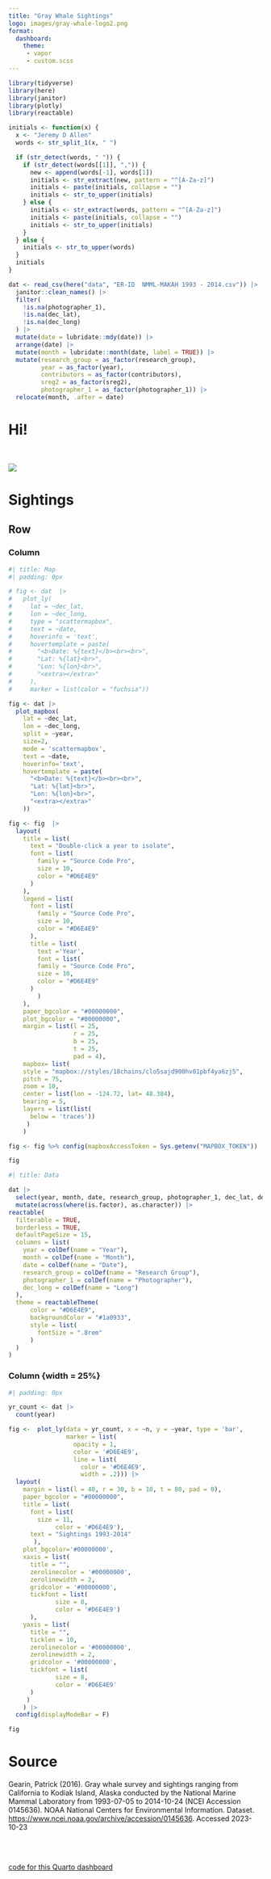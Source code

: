 ```yaml
---
title: "Gray Whale Sightings"
logo: images/gray-whale-logo2.png
format:
  dashboard:
    theme:
     - vapor
     - custom.scss
---
```


```r
library(tidyverse)
library(here)
library(janitor)
library(plotly)
library(reactable)
```



```r
initials <- function(x) {
  x <- "Jeremy D Allen"
  words <- str_split_1(x, " ")

  if (str_detect(words, " ")) {
    if (str_detect(words[[1]], ",")) {
      new <- append(words[-1], words[1])
      initials <- str_extract(new, pattern = "^[A-Za-z]")
      initials <- paste(initials, collapse = "")
      initials <- str_to_upper(initials)
    } else {
      initials <- str_extract(words, pattern = "^[A-Za-z]")
      initials <- paste(initials, collapse = "")
      initials <- str_to_upper(initials)
    }
  } else {
    initials <- str_to_upper(words)
  }
  initials
}

```


```r

dat <- read_csv(here("data", "ER-ID  NMML-MAKAH 1993 - 2014.csv")) |>
  janitor::clean_names() |>
  filter(
    !is.na(photographer_1),
    !is.na(dec_lat),
    !is.na(dec_long)
  ) |> 
  mutate(date = lubridate::mdy(date)) |>
  arrange(date) |>
  mutate(month = lubridate::month(date, label = TRUE)) |>
  mutate(research_group = as_factor(research_group),
         year = as_factor(year),
         contributors = as_factor(contributors),
         sreg2 = as_factor(sreg2),
         photographer_1 = as_factor(photographer_1)) |>
  relocate(month, .after = date)


```

# Hi!

<br>

![](images/gray-whale-illustration.png)

# Sightings

## Row

### Column {.tabset width=75%}

```r
#| title: Map
#| padding: 0px

# fig <- dat  |> 
#   plot_ly(
#     lat = ~dec_lat,
#     lon = ~dec_long,
#     type = "scattermapbox",
#     text = ~date,
#     hoverinfo = 'text',
#     hovertemplate = paste(
#       "<b>Date: %{text}</b><br><br>",
#       "Lat: %{lat}<br>",
#       "Lon: %{lon}<br>",
#       "<extra></extra>"
#     ),
#     marker = list(color = "fuchsia"))

fig <- dat |>
  plot_mapbox(
    lat = ~dec_lat,
    lon = ~dec_long,
    split = ~year,
    size=2,
    mode = 'scattermapbox',
    text = ~date,
    hoverinfo='text',
    hovertemplate = paste(
      "<b>Date: %{text}</b><br><br>",
      "Lat: %{lat}<br>",
      "Lon: %{lon}<br>",
      "<extra></extra>"
    ))

fig <- fig  |> 
  layout(
    title = list(
      text = "Double-click a year to isolate",
      font = list(
        family = "Source Code Pro",
        size = 10,
        color = "#D6E4E9"
      )
    ),
    legend = list(
      font = list(
        family = "Source Code Pro",
        size = 10,
        color = "#D6E4E9"
      ),
      title = list(
        text ='Year',
        font = list(
        family = "Source Code Pro",
        size = 10,
        color = "#D6E4E9"
      )
        )
    ),
    paper_bgcolor = "#00000000",
    plot_bgcolor = "#00000000",
    margin = list(l = 25,
                  r = 25,
                  b = 25,
                  t = 25,
                  pad = 4),
    mapbox= list(
    style = "mapbox://styles/18chains/clo5sajd900hv01pbf4ya6zj5",
    pitch = 75,
    zoom = 10,
    center = list(lon = -124.72, lat= 48.384),
    bearing = 5,
    layers = list(list(
      below = 'traces'))
     )
    )

fig <- fig %>% config(mapboxAccessToken = Sys.getenv("MAPBOX_TOKEN"))

fig


```

```r
#| title: Data

dat |> 
  select(year, month, date, research_group, photographer_1, dec_lat, dec_long) |> 
  mutate(across(where(is.factor), as.character)) |>
reactable(
  filterable = TRUE,
  borderless = TRUE,
  defaultPageSize = 15,
  columns = list(
    year = colDef(name = "Year"),
    month = colDef(name = "Month"),
    date = colDef(name = "Date"),
    research_group = colDef(name = "Research Group"),
    photographer_1 = colDef(name = "Photographer"),
    dec_long = colDef(name = "Long")
  ),
  theme = reactableTheme(
      color = "#D6E4E9",
      backgroundColor = "#1a0933",
      style = list(
        fontSize = ".8rem"
      )
  )
)
```

### Column {width = 25%}

```r
#| padding: 0px

yr_count <- dat |> 
  count(year)

fig <-  plot_ly(data = yr_count, x = ~n, y = ~year, type = 'bar',
                marker = list(
                  opacity = 1,
                  color = '#D6E4E9',
                  line = list(
                    color = '#D6E4E9',
                    width = .2))) |> 
  layout(
    margin = list(l = 40, r = 30, b = 10, t = 80, pad = 0),
    paper_bgcolor = "#00000000",
    title = list(
      font = list(
        size = 11,
             color = '#D6E4E9'),
      text = "Sightings 1993-2014"
       ),
    plot_bgcolor='#00000000', 
    xaxis = list( 
      title = "",
      zerolinecolor = '#00000000', 
      zerolinewidth = 2, 
      gridcolor = '#00000000',
      tickfont = list(
             size = 8,
             color = '#D6E4E9')
      ), 
    yaxis = list( 
      title = "",
      ticklen = 10,
      zerolinecolor = '#00000000', 
      zerolinewidth = 2, 
      gridcolor = '#00000000',
      tickfont = list(
             size = 8,
             color = '#D6E4E9' 
      )
     )
    ) |> 
  config(displayModeBar = F)

fig

```

# Source

:::{.my-ref}
Gearin, Patrick (2016). Gray whale survey and sightings ranging from California to Kodiak Island, Alaska conducted by the National Marine Mammal Laboratory from 1993-07-05 to 2014-10-24 (NCEI Accession 0145636). NOAA National Centers for Environmental Information. Dataset. [https://www.ncei.noaa.gov/archive/accession/0145636](https://www.ncei.noaa.gov/archive/accession/0145636). Accessed 2023-10-23
:::

<br>
<br>

:::{.my-ref}
[code for this Quarto dashboard](https://github.com/jeremy-allen/whale-dashboard.git)
:::